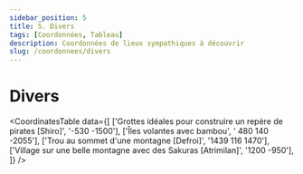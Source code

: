 ```yaml
---
sidebar_position: 5
title: 5. Divers
tags: [Coordonnées, Tableau]
description: Coordonnées de lieux sympathiques à découvrir
slug: /coordonnees/divers
---
```



# Divers

<CoordinatesTable 
  data={[
    ['Grottes idéales pour construire un repère de pirates [Shiro]', '-530 -1500'],
    ['Îles volantes avec bambou', ' 480 140 -2055'],
    ['Trou au sommet d\'une montagne [Defroi]', '1439 116  1470'],
    ['Village sur une belle montagne avec des Sakuras [Atrimilan]', '1200 -950'],
  ]}
/>